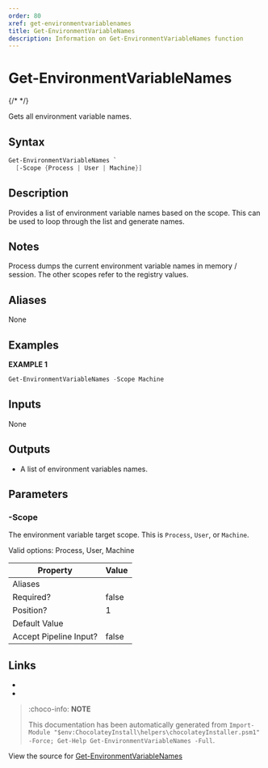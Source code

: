 ---
order: 80
xref: get-environmentvariablenames
title: Get-EnvironmentVariableNames
description: Information on Get-EnvironmentVariableNames function
---

# Get-EnvironmentVariableNames

{/* <!-- This documentation is automatically generated from https://github.com/chocolatey/choco/blob/master/src/chocolatey.resources/helpers/functions/Get-EnvironmentVariableNames.ps1 using https://github.com/chocolatey/choco/blob/master/GenerateDocs.ps1. Contributions are welcome at the original location(s). --> */}

Gets all environment variable names.

## Syntax

~~~powershell
Get-EnvironmentVariableNames `
  [-Scope {Process | User | Machine}]
~~~

## Description

Provides a list of environment variable names based on the scope. This
can be used to loop through the list and generate names.

## Notes

Process dumps the current environment variable names in memory /
session. The other scopes refer to the registry values.

## Aliases

None

## Examples

 **EXAMPLE 1**

~~~powershell
Get-EnvironmentVariableNames -Scope Machine

~~~ 

## Inputs

None

## Outputs


 * A list of environment variables names.


## Parameters

###  -Scope
The environment variable target scope. This is `Process`, `User`, or
`Machine`.


Valid options: Process, User, Machine

Property               | Value
---------------------- | -----
Aliases                | 
Required?              | false
Position?              | 1
Default Value          | 
Accept Pipeline Input? | false
 


## Links

 * <Xref title="Get-EnvironmentVariable" value="get-environmentvariable" />
 * <Xref title="Set-EnvironmentVariable" value="set-environmentvariable" />


<Xref title="Function Reference" value="powershell-reference" />

> :choco-info: **NOTE**
>
> This documentation has been automatically generated from `Import-Module "$env:ChocolateyInstall\helpers\chocolateyInstaller.psm1" -Force; Get-Help Get-EnvironmentVariableNames -Full`.

View the source for [Get-EnvironmentVariableNames](https://github.com/chocolatey/choco/blob/master/src/chocolatey.resources/helpers/functions/Get-EnvironmentVariableNames.ps1)
